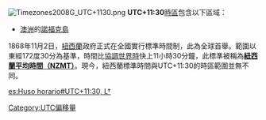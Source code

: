 [[File:Timezones2008G_UTC+1130.png|thumb]]
'''UTC+11:30'''[[時區|時區]]包含以下區域：
*[[澳洲|澳洲]]的[[諾福克島|諾福克島]]

1868年11月2日，[[紐西蘭|紐西蘭]]政府正式在全國實行標準時間制，此為全球首舉。範圍以東經172度30分為基準，時間比[[協調世界時|協調世界時]]快上11小時30分鐘，此標準被稱為'''[[紐西蘭平均時間（NZMT）|紐西蘭平均時間（NZMT）]]'''。現今，紐西蘭標準時間與UTC+11:30的時區範圍並無不同。

{{clear}} 
{{時差表|+|11|30}}
{{timezones}}

[[Category:UTC偏移量|Category:UTC偏移量]]

[[es:Huso_horario#UTC+11:30,_L†|es:Huso horario#UTC+11:30, L†]]